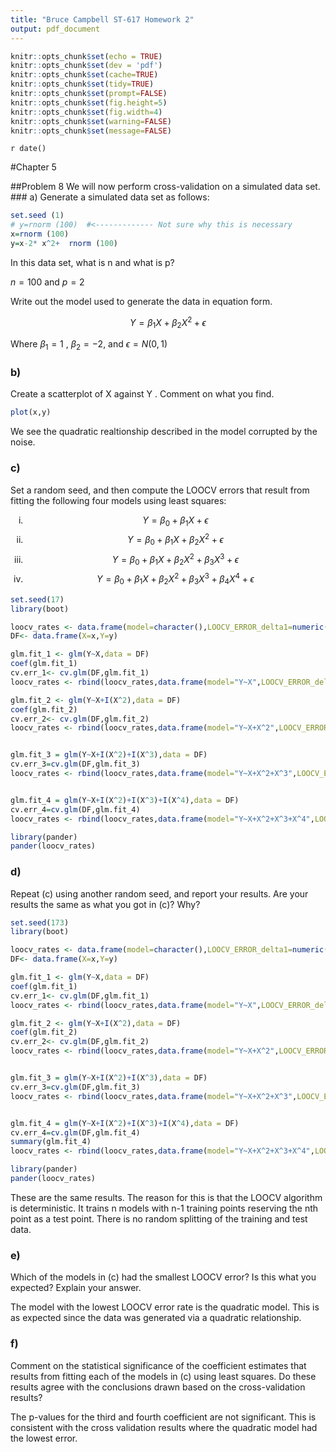 ```yaml
---
title: "Bruce Campbell ST-617 Homework 2"
output: pdf_document
---
```


```r
knitr::opts_chunk$set(echo = TRUE)
knitr::opts_chunk$set(dev = 'pdf')
knitr::opts_chunk$set(cache=TRUE)
knitr::opts_chunk$set(tidy=TRUE)
knitr::opts_chunk$set(prompt=FALSE)
knitr::opts_chunk$set(fig.height=5)
knitr::opts_chunk$set(fig.width=4)
knitr::opts_chunk$set(warning=FALSE)
knitr::opts_chunk$set(message=FALSE)
```

`r date()`

#Chapter 5

##Problem 8
We will now perform cross-validation on a simulated data set.
### a) 
Generate a simulated data set as follows:
```r
set.seed (1)
# y=rnorm (100)  #<------------- Not sure why this is necessary
x=rnorm (100)
y=x-2* x^2+  rnorm (100)
```
In this data set, what is n and what is p? 

$n=100$ and $p=2$

Write out the model used to generate the data in equation form.

$$Y=\beta_1 X + \beta_2 X^2 + \epsilon$$

Where $\beta_1=1$ , $\beta_2=-2$, and $\epsilon=N(0,1)$

### b) 
Create a scatterplot of X against Y . Comment on what you find.

```r
plot(x,y)
```

We see the quadratic realtionship described in the model corrupted by the noise. 


### c) 
Set a random seed, and then compute the LOOCV errors that
result from fitting the following four models using least squares:

i. $$Y = \beta_0 + \beta_1 X + \epsilon$$
ii. $$Y = \beta_0 + \beta_1 X + \beta_2 X^2 + \epsilon$$
iii. $$Y = \beta_0 + \beta_1 X + \beta_2 X^2 + \beta_3 X^3 + \epsilon$$
iv. $$Y = \beta_0 + \beta_1 X + \beta_2 X^2 + \beta_3 X^3 + \beta_4 X^4 + \epsilon$$

```r
set.seed(17)
library(boot)

loocv_rates <- data.frame(model=character(),LOOCV_ERROR_delta1=numeric(),LOOCV_ERROR_delta2=numeric())
DF<- data.frame(X=x,Y=y)

glm.fit_1 <- glm(Y~X,data = DF) 
coef(glm.fit_1)
cv.err_1<- cv.glm(DF,glm.fit_1)
loocv_rates <- rbind(loocv_rates,data.frame(model="Y~X",LOOCV_ERROR_delta1=cv.err_1$delta[1], LOOCV_ERROR_delta2=cv.err_1$delta[2]))

glm.fit_2 <- glm(Y~X+I(X^2),data = DF) 
coef(glm.fit_2)
cv.err_2<- cv.glm(DF,glm.fit_2)
loocv_rates <- rbind(loocv_rates,data.frame(model="Y~X+X^2",LOOCV_ERROR_delta1=cv.err_2$delta[1], LOOCV_ERROR_delta2=cv.err_2$delta[2]))


glm.fit_3 = glm(Y~X+I(X^2)+I(X^3),data = DF) 
cv.err_3=cv.glm(DF,glm.fit_3)
loocv_rates <- rbind(loocv_rates,data.frame(model="Y~X+X^2+X^3",LOOCV_ERROR_delta1=cv.err_3$delta[1], LOOCV_ERROR_delta2=cv.err_3$delta[2]))


glm.fit_4 = glm(Y~X+I(X^2)+I(X^3)+I(X^4),data = DF) 
cv.err_4=cv.glm(DF,glm.fit_4)
loocv_rates <- rbind(loocv_rates,data.frame(model="Y~X+X^2+X^3+X^4",LOOCV_ERROR_delta1=cv.err_4$delta[1], LOOCV_ERROR_delta2=cv.err_4$delta[2]))

library(pander)
pander(loocv_rates)
```

### d) 
Repeat (c) using another random seed, and report your results.
Are your results the same as what you got in (c)? Why?

```r
set.seed(173)
library(boot)

loocv_rates <- data.frame(model=character(),LOOCV_ERROR_delta1=numeric(),LOOCV_ERROR_delta2=numeric())
DF<- data.frame(X=x,Y=y)

glm.fit_1 <- glm(Y~X,data = DF) 
coef(glm.fit_1)
cv.err_1<- cv.glm(DF,glm.fit_1)
loocv_rates <- rbind(loocv_rates,data.frame(model="Y~X",LOOCV_ERROR_delta1=cv.err_1$delta[1], LOOCV_ERROR_delta2=cv.err_1$delta[2]))

glm.fit_2 <- glm(Y~X+I(X^2),data = DF) 
coef(glm.fit_2)
cv.err_2<- cv.glm(DF,glm.fit_2)
loocv_rates <- rbind(loocv_rates,data.frame(model="Y~X+X^2",LOOCV_ERROR_delta1=cv.err_2$delta[1], LOOCV_ERROR_delta2=cv.err_2$delta[2]))


glm.fit_3 = glm(Y~X+I(X^2)+I(X^3),data = DF) 
cv.err_3=cv.glm(DF,glm.fit_3)
loocv_rates <- rbind(loocv_rates,data.frame(model="Y~X+X^2+X^3",LOOCV_ERROR_delta1=cv.err_3$delta[1], LOOCV_ERROR_delta2=cv.err_3$delta[2]))


glm.fit_4 = glm(Y~X+I(X^2)+I(X^3)+I(X^4),data = DF) 
cv.err_4=cv.glm(DF,glm.fit_4)
summary(glm.fit_4)
loocv_rates <- rbind(loocv_rates,data.frame(model="Y~X+X^2+X^3+X^4",LOOCV_ERROR_delta1=cv.err_4$delta[1], LOOCV_ERROR_delta2=cv.err_4$delta[2]))

library(pander)
pander(loocv_rates)
```

These are the same results.  The reason for this is that the LOOCV algorithm is deterministic.  It trains n models with n-1 training points reserving the nth point as a test point.  There is no random splitting of the training and test data.  

### e) 
Which of the models in (c) had the smallest LOOCV error? Is
this what you expected? Explain your answer.

The model with the lowest LOOCV error rate is the quadratic model.  This is as expected since the data was generated via a quadratic relationship.


### f) 
Comment on the statistical significance of the coefficient estimates
that results from fitting each of the models in (c) using
least squares. Do these results agree with the conclusions drawn based on the cross-validation results?

The p-values for the third and fourth coefficient are not significant.  This is consistent with the cross validation results where the quadratic model 
had the lowest error.